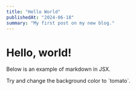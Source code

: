```yaml
---
title: "Hello World"
publishedAt: "2024-06-18"
summary: "My first post on my new blog."
---
```


# Hello, world!

Below is an example of markdown in JSX.

<div style={{backgroundColor: 'violet', padding: '1rem'}}>
  Try and change the background color to `tomato`.
</div>
